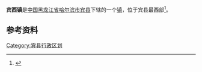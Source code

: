 {{中国乡级行政区
| 行政区全称 = 宾西镇
| 上级行政区 = [[黑龙江省|黑龙江省]][[哈尔滨市|哈尔滨市]][[宾县|宾县]]
| 行政区类别 = [[镇|镇]]
| LowerDivisions = 12个村
| 行政区划代码 = 230125102
| 总面积 = 204.1平方公里
| 户籍人口 = 3.2万人
| 常住人口 = 
| 行政区划 = 
| 官方网站 =
| 邮政编码 =150000
| 毗邻行政区 =
}}

'''宾西镇'''是[[中国|中国]][[黑龙江省|黑龙江省]][[哈尔滨市|哈尔滨市]][[宾县|宾县]]下辖的一个[[镇|镇]]，位于宾县最西部<ref>{{Cite web |url=http://www.chinaquhua.cn/heilongjiang/binxian.html |title=宾西镇 |access-date=2011-09-14 |archive-date=2011-11-28 |archive-url=https://web.archive.org/web/20111128150852/http://www.chinaquhua.cn/heilongjiang/binxian.html |dead-url=no }}</ref>。

==参考资料==
{{reflist}}

{{宾县行政区划}}

[[Category:宾县行政区划|Category:宾县行政区划]]